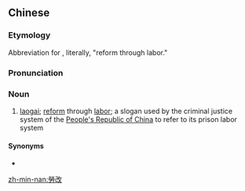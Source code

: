 {{also|劳改}}
==Chinese==
{{zh-forms|s=劳改}}

===Etymology===
Abbreviation for {{zh-l|勞動改造}}, literally, "reform through labor."

===Pronunciation===
{{zh-pron
|m=láogǎi
|c=lou4 goi2
|mn=lô-kái
|cat=n
}}

===Noun===
{{zh-noun}}

# [[laogai]]; [[reform]] through [[labor]]; a slogan used by the criminal justice system of the [[People's Republic of China]] to refer to its prison labor system

====Synonyms====
* {{zh-l|勞動改造}}

[[zh-min-nan:勞改]]